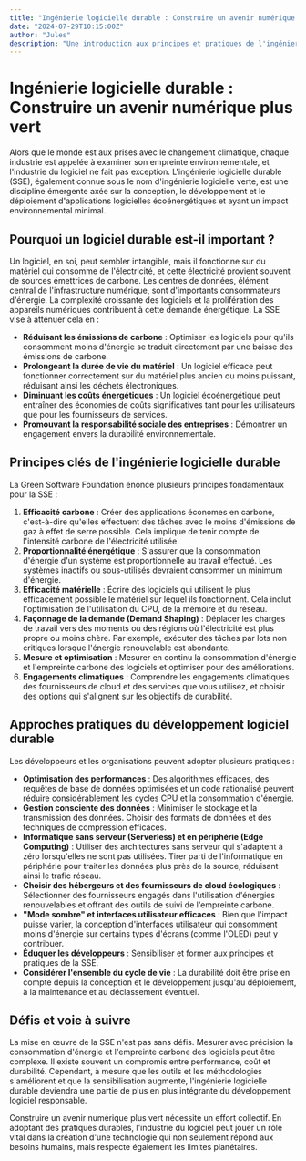 ```yaml
---
title: "Ingénierie logicielle durable : Construire un avenir numérique plus vert"
date: "2024-07-29T10:15:00Z"
author: "Jules"
description: "Une introduction aux principes et pratiques de l'ingénierie logicielle durable, visant à réduire l'impact environnemental des logiciels."
---
```


# Ingénierie logicielle durable : Construire un avenir numérique plus vert

Alors que le monde est aux prises avec le changement climatique, chaque industrie est appelée à examiner son empreinte environnementale, et l'industrie du logiciel ne fait pas exception. L'ingénierie logicielle durable (SSE), également connue sous le nom d'ingénierie logicielle verte, est une discipline émergente axée sur la conception, le développement et le déploiement d'applications logicielles écoénergétiques et ayant un impact environnemental minimal.

## Pourquoi un logiciel durable est-il important ?

Un logiciel, en soi, peut sembler intangible, mais il fonctionne sur du matériel qui consomme de l'électricité, et cette électricité provient souvent de sources émettrices de carbone. Les centres de données, élément central de l'infrastructure numérique, sont d'importants consommateurs d'énergie. La complexité croissante des logiciels et la prolifération des appareils numériques contribuent à cette demande énergétique. La SSE vise à atténuer cela en :
- **Réduisant les émissions de carbone** : Optimiser les logiciels pour qu'ils consomment moins d'énergie se traduit directement par une baisse des émissions de carbone.
- **Prolongeant la durée de vie du matériel** : Un logiciel efficace peut fonctionner correctement sur du matériel plus ancien ou moins puissant, réduisant ainsi les déchets électroniques.
- **Diminuant les coûts énergétiques** : Un logiciel écoénergétique peut entraîner des économies de coûts significatives tant pour les utilisateurs que pour les fournisseurs de services.
- **Promouvant la responsabilité sociale des entreprises** : Démontrer un engagement envers la durabilité environnementale.

## Principes clés de l'ingénierie logicielle durable

La Green Software Foundation énonce plusieurs principes fondamentaux pour la SSE :
1.  **Efficacité carbone** : Créer des applications économes en carbone, c'est-à-dire qu'elles effectuent des tâches avec le moins d'émissions de gaz à effet de serre possible. Cela implique de tenir compte de l'intensité carbone de l'électricité utilisée.
2.  **Proportionnalité énergétique** : S'assurer que la consommation d'énergie d'un système est proportionnelle au travail effectué. Les systèmes inactifs ou sous-utilisés devraient consommer un minimum d'énergie.
3.  **Efficacité matérielle** : Écrire des logiciels qui utilisent le plus efficacement possible le matériel sur lequel ils fonctionnent. Cela inclut l'optimisation de l'utilisation du CPU, de la mémoire et du réseau.
4.  **Façonnage de la demande (Demand Shaping)** : Déplacer les charges de travail vers des moments ou des régions où l'électricité est plus propre ou moins chère. Par exemple, exécuter des tâches par lots non critiques lorsque l'énergie renouvelable est abondante.
5.  **Mesure et optimisation** : Mesurer en continu la consommation d'énergie et l'empreinte carbone des logiciels et optimiser pour des améliorations.
6.  **Engagements climatiques** : Comprendre les engagements climatiques des fournisseurs de cloud et des services que vous utilisez, et choisir des options qui s'alignent sur les objectifs de durabilité.

## Approches pratiques du développement logiciel durable

Les développeurs et les organisations peuvent adopter plusieurs pratiques :
- **Optimisation des performances** : Des algorithmes efficaces, des requêtes de base de données optimisées et un code rationalisé peuvent réduire considérablement les cycles CPU et la consommation d'énergie.
- **Gestion consciente des données** : Minimiser le stockage et la transmission des données. Choisir des formats de données et des techniques de compression efficaces.
- **Informatique sans serveur (Serverless) et en périphérie (Edge Computing)** : Utiliser des architectures sans serveur qui s'adaptent à zéro lorsqu'elles ne sont pas utilisées. Tirer parti de l'informatique en périphérie pour traiter les données plus près de la source, réduisant ainsi le trafic réseau.
- **Choisir des hébergeurs et des fournisseurs de cloud écologiques** : Sélectionner des fournisseurs engagés dans l'utilisation d'énergies renouvelables et offrant des outils de suivi de l'empreinte carbone.
- **"Mode sombre" et interfaces utilisateur efficaces** : Bien que l'impact puisse varier, la conception d'interfaces utilisateur qui consomment moins d'énergie sur certains types d'écrans (comme l'OLED) peut y contribuer.
- **Éduquer les développeurs** : Sensibiliser et former aux principes et pratiques de la SSE.
- **Considérer l'ensemble du cycle de vie** : La durabilité doit être prise en compte depuis la conception et le développement jusqu'au déploiement, à la maintenance et au déclassement éventuel.

## Défis et voie à suivre

La mise en œuvre de la SSE n'est pas sans défis. Mesurer avec précision la consommation d'énergie et l'empreinte carbone des logiciels peut être complexe. Il existe souvent un compromis entre performance, coût et durabilité. Cependant, à mesure que les outils et les méthodologies s'améliorent et que la sensibilisation augmente, l'ingénierie logicielle durable deviendra une partie de plus en plus intégrante du développement logiciel responsable.

Construire un avenir numérique plus vert nécessite un effort collectif. En adoptant des pratiques durables, l'industrie du logiciel peut jouer un rôle vital dans la création d'une technologie qui non seulement répond aux besoins humains, mais respecte également les limites planétaires.

